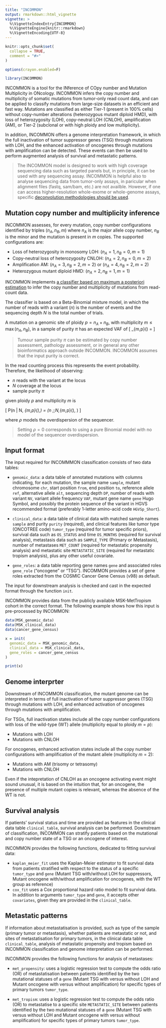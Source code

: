 ```yaml
---
title: "INCOMMON"
output: rmarkdown::html_vignette
vignette: >
  %\VignetteIndexEntry{INCOMMON}
  %\VignetteEngine{knitr::rmarkdown}
  %\VignetteEncoding{UTF-8}
---
```


```r
knitr::opts_chunk$set(
  collapse = TRUE,
  comment = "#>"
)

options(crayon.enabled=F)
```

```r
library(INCOMMON)
```

INCOMMON is a tool for the INference of COpy number and Mutation Multiplicity in ONcology.
INCOMMON infers the copy number and multiplicity of somatic mutations from tumor-only read count data, 
and can be applied to classify mutations from large-size datasets in an efficient and fast way. 
Mutations are classified as either Tier-1 (present in 100% cells) without copy-number alterations 
(heterozygous mutant diploid HMD), with loss of heterozygosity (LOH), copy-neutral LOH (CNLOH),
amplification (AM), or Tier-2 (subclonal or with high ploidy and low multiplicity). 

In addition, INCOMMON offers 
a genome interpretation framework, in which the full
inactivation of tumor suppressor genes (TSG) through mutations
with LOH, and the enhanced activation of oncogenes through
mutations with amplification can be detected. These events
can then be used to perform augmented analysis of survival and metastatic patterns.

> The INCOMMON model is designed to work with high coverage sequencing data such as 
targeted panels but, in principle, it can be used with any sequencing assay. INCOMMON
is helpful also to analyse sequencing data from tumor-only assays, in paricular when alignment
files (fastq, sam/bam, etc.) are not availble.
However, if one can access  higher-resolution whole-exome or whole-genome assays, specific [deconvolution methodologies should be used](https://caravagnalab.github.io/mobster, https://github.com/caravagnalab/CNAqc). 

## Mutation copy number and multiplicity inference

INCOMMON assesses, for every mutation, copy number configurations identified by triples $(n_A,n_B,m)$ where
$n_A$ is the major allele copy number, $n_B$ is the minor and
the mutation is present in $m$ copies. The supported configurations are:

  - Loss of heterozygosity in monosomy LOH: $(n_A=1,n_B=0, m=1)$
  - Copy-neutral loss of heterozygosity CNLOH: $(n_A=2,  n_B=0 , m=2)$
  - Amplification AM: $(n_A=3,  n_B=2 , m=2)$ or $(n_A=4,  n_B=2 , m=2)$
  - Heterozygous mutant diploid HMD: $(n_A=2,  n_B=1 , m=1)$ 

INCOMMON implements [a classifier based on maximum a posteriori estimation](Classify_Mutations.html) to infer the copy number and multiplicity
of mutations from read-count data.

The classifier is based on a Beta-Binomial mixture model, in which the number of reads with a variant ($n$) is the number of events
and the sequencing depth $N$ is the total number of trials.

A mutation on a genomic site of ploidy $p = n_A+n_B$, with multiplicity $m\leq \max(n_A,n_B)$, in a sample of purity $\pi$
has an expected VAF of
\[
\theta_{m,p}\left(\pi\right) = \frac{m\pi}{p\pi + 2\left(1-\pi\right)}
\] 

> Tumour sample purity $\pi$ can be estimated by copy number assessment, pathology assessment, or  in general any other bioinformatics approach outside INCOMMON. INCOMMON assumes that the input purity is correct.

In the read counting process this represents the event probability. Therefore, the likelihood of observing:

- $n$ reads with the variant at the locus
- $N$ coverage at the locus
- sample purity $\pi$

given ploidy $p$ and multiplicity $m$ is

\[
P(n | N, \theta_{m,p}\left(\pi\right),\rho) = \text{Beta-Binonmial}\left(n \;\large\mid\;\normalsize N,\theta_{m,p}\left(\pi\right), \rho\right)
\] 

where $\rho$ models the overdispersion of the sequencer.

> Setting $\rho = 0$ corresponds to using a pure Binomial model with no model of the sequencer overdispersion. 


##  Input format

The input required for INCOMMMON classification consists of two data tables:

- `genomic_data`: a data table of annotated mutations with columns indicating,
for each mutation, the sample name `sample`, mutant chromosome `chr`, 
start position `from`, end position `to`, reference allele `ref`, alternative allele `alt`, sequencing depth `DP`, number of reads with variant `NV`, variant allele frequency `VAF`, mutant gene name `gene` Hugo Symbol, and possibly the protein sequence of the variant in HGVS recommended format (preferably 1-letter amino-acid code `HGVSp_Short`).

- `clinical_data`: a data table of clinical data with matched sample names `sample` and purity `purity` (required), and clinical features like tumor type (ONCOTREE code) `tumor_type` (required for tumor specific priors), survival data such as `OS_STATUS` and time `OS_MONTHS` (required for survival analysis), metastasis data such as `SAMPLE_TYPE` (Primary or Metastasis), number of metastases `MET_COUNT` (required for metastatic propensity analysis) and metastatic site `METASTATIC_SITE` (required for metastatic tropism analysis), plus any other useful covariate.

- `gene_roles`: a data table reporting gene names `gene` and associated roles `gene_role` ("oncogene" or "TSG"). INCOMMON provides a set of gene roles extracted from the COSMIC Cancer Gene Census (v98) as default.

The input for downstream analysis is checked and cast in the expected format through the function `init`.

INCOMMON provides data from the publicly available MSK-MetTropism cohort
in the correct format. The following example shows how this input is 
pre-processed by INCOMMON:

```r
data(MSK_genomic_data)
data(MSK_clinical_data)
data(cancer_gene_census)

x = init(
  genomic_data = MSK_genomic_data,
  clinical_data = MSK_clinical_data,
  gene_roles = cancer_gene_census
)

print(x)
```
## Genome interprter

Downstream of INCOMMON classification, the mutant genome can be
interpreted in terms of full inactivation of tumor suppressor genes (TSG) through mutations with LOH, and enhanced activation of oncogenes through
mutations with amplification. 

For TSGs, full inactivation states include all the copy number configurations
with loss of the wild-type (WT) allele (multiplicity equal to ploidy
$m=p$):

- Mutations with LOH
- Mutations with CNLOH

For oncogenes, enhanced activation states include all the copy number configurations with amplification of the mutant allele (multiplicity
$m = 2$):

- Mutations with AM (trisomy or tetrasomy)
- Mutations with CNLOH

Even if the intepretation of CNLOH as an oncogene activating event might sound
unusual, it is based on the intuition that, for an oncogene, the presence
of multiple mutant copies is relevant, whereas the absence of the WT is not.

## Survival analysis

If patients' survival status and time are provided as features in the clinical 
data table `clinical_table`, survival analysis can be performed. Downstream of
classification, INCOMMON can stratify patients based on the mutational and 
copy number state of a TSG or an oncogene of interest. 

INCOMMON provides the following functions, dedicated to fitting survival data:

- `kaplan_meier_fit` uses the Kaplan-Meier estimator to fit survival data from
  patients stratified with respect to the status of a specific `tumor_type` and
  `gene` (Mutant TSG with/without LOH for suppressors, 
  Mutant oncogene with/without amplification for oncogenes, with the WT group as
  reference)
- `cox_fit` uses a Cox proportional hazard ratio model to fit survival data. 
  In addition to arguments `tumor_type` and `gene`, it accepts other `covariates`,
  given they are provided in the `clinical_table`.

## Metastatic patterns

If information about metastatisation is provided, such as type of the sample
(primary tumor or metastasis), whether patients are metastatic or not, and sites
of metastatisation for primary tumors, in the clinical 
data table `clinical_table`, analysis of metastatic propensity and tropism based
on INCOMMON classification and genome interpretation can be performed.

INCOMMON provides the following functions for analysis of metastases:

- `met_propensity`: uses a logistic regression test to compute the odds ratio
  (OR) of metastatisation between patients identified by the two mutational statuses
  of a `gene`  (Mutant TSG with versus without LOH and Mutant oncogene with versus without         amplification) for specific types of primary tumors `tumor_type`.

- `met_tropism`: uses a logistic regression test to compute the odds ratio
  (OR) to metastatise to a specific site `METASTATIC_SITE` between patients identified by the two mutational statuses of a `gene`  (Mutant TSG with versus without LOH and Mutant oncogene with versus without amplification) for specific types of primary tumors `tumor_type`.




